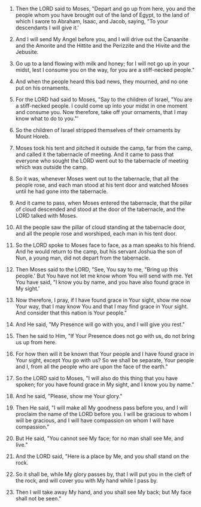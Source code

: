 
1. Then the LORD said to Moses, "Depart and go up from here, you and the people whom you have brought out of the land of Egypt, to the land of which I swore to Abraham, Isaac, and Jacob, saying, "To your descendants I will give it.'

2. And I will send My Angel before you, and I will drive out the Canaanite and the Amorite and the Hittite and the Perizzite and the Hivite and the Jebusite.

3. Go up to a land flowing with milk and honey; for I will not go up in your midst, lest I consume you on the way, for you are a stiff-necked people."

4. And when the people heard this bad news, they mourned, and no one put on his ornaments.

5. For the LORD had said to Moses, "Say to the children of Israel, "You are a stiff-necked people. I could come up into your midst in one moment and consume you. Now therefore, take off your ornaments, that I may know what to do to you."'

6. So the children of Israel stripped themselves of their ornaments by Mount Horeb.

7. Moses took his tent and pitched it outside the camp, far from the camp, and called it the tabernacle of meeting. And it came to pass that everyone who sought the LORD went out to the tabernacle of meeting which was outside the camp.

8. So it was, whenever Moses went out to the tabernacle, that all the people rose, and each man stood at his tent door and watched Moses until he had gone into the tabernacle.

9. And it came to pass, when Moses entered the tabernacle, that the pillar of cloud descended and stood at the door of the tabernacle, and the LORD talked with Moses.

10. All the people saw the pillar of cloud standing at the tabernacle door, and all the people rose and worshiped, each man in his tent door.

11. So the LORD spoke to Moses face to face, as a man speaks to his friend. And he would return to the camp, but his servant Joshua the son of Nun, a young man, did not depart from the tabernacle.

12. Then Moses said to the LORD, "See, You say to me, "Bring up this people.' But You have not let me know whom You will send with me. Yet You have said, "I know you by name, and you have also found grace in My sight.'

13. Now therefore, I pray, if I have found grace in Your sight, show me now Your way, that I may know You and that I may find grace in Your sight. And consider that this nation is Your people."

14. And He said, "My Presence will go with you, and I will give you rest."

15. Then he said to Him, "If Your Presence does not go with us, do not bring us up from here.

16. For how then will it be known that Your people and I have found grace in Your sight, except You go with us? So we shall be separate, Your people and I, from all the people who are upon the face of the earth."

17. So the LORD said to Moses, "I will also do this thing that you have spoken; for you have found grace in My sight, and I know you by name."

18. And he said, "Please, show me Your glory."

19. Then He said, "I will make all My goodness pass before you, and I will proclaim the name of the LORD before you. I will be gracious to whom I will be gracious, and I will have compassion on whom I will have compassion."

20. But He said, "You cannot see My face; for no man shall see Me, and live."

21. And the LORD said, "Here is a place by Me, and you shall stand on the rock.

22. So it shall be, while My glory passes by, that I will put you in the cleft of the rock, and will cover you with My hand while I pass by.

23. Then I will take away My hand, and you shall see My back; but My face shall not be seen."


